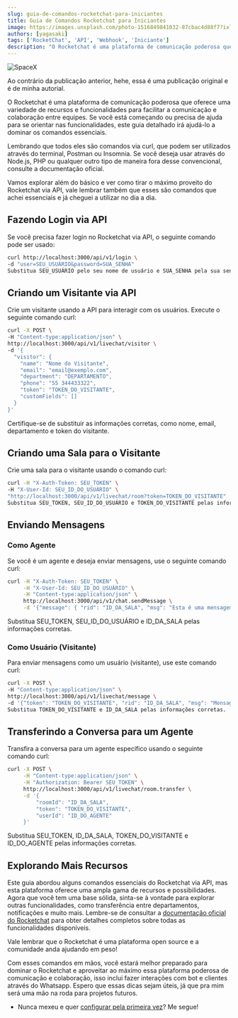 ```yaml
---
slug: guia-de-comandos-rocketchat-para-iniciantes
title: Guia de Comandos Rocketchat para Iniciantes
image: https://images.unsplash.com/photo-1516849841032-87cbac4d88f7?ixlib=rb-4.0.3&ixid=M3wxMjA3fDB8MHxwaG90by1wYWdlfHx8fGVufDB8fHx8fA%3D%3D&auto=format&fit=crop&w=2070&q=80
authors: [yagasaki]
tags: ['RocketChat', 'API', 'Webhook', 'Iniciante']
description: "O Rocketchat é uma plataforma de comunicação poderosa que oferece uma variedade de recursos e funcionalidades para facilitar a comunicação e colaboração entre equipes. Se você está começando ou precisa de ajuda para se orientar nas funcionalidades ..."
---
```


![](https://images.unsplash.com/photo-1516849841032-87cbac4d88f7?ixlib=rb-4.0.3&ixid=M3wxMjA3fDB8MHxwaG90by1wYWdlfHx8fGVufDB8fHx8fA%3D%3D&auto=format&fit=crop&w=2070&q=80 "SpaceX")

Ao contrário da publicação anterior, hehe, essa é uma publicação original e é de minha autorial.

O Rocketchat é uma plataforma de comunicação poderosa que oferece uma variedade de recursos e funcionalidades para facilitar a comunicação e colaboração entre equipes. Se você está começando ou precisa de ajuda para se orientar nas funcionalidades, este guia detalhado irá ajudá-lo a dominar os comandos essenciais. 

Lembrando que todos eles são comandos via curl, que podem ser utilizados através do terminal, Postman ou Insomnia. Se você deseja usar através do Node.js, PHP ou qualquer outro tipo de maneira fora desse convencional, consulte a documentação oficial.

Vamos explorar além do básico e ver como tirar o máximo proveito do Rocketchat via API, vale lembrar também que esses são comandos que achei essenciais e já cheguei a utilizar no dia a dia.

## Fazendo Login via API
Se você precisa fazer login no Rocketchat via API, o seguinte comando pode ser usado:

``` bash
curl http://localhost:3000/api/v1/login \
-d "user=SEU_USUÁRIO&password=SUA_SENHA"
Substitua SEU_USUÁRIO pelo seu nome de usuário e SUA_SENHA pela sua senha.
```

## Criando um Visitante via API
Crie um visitante usando a API para interagir com os usuários. Execute o seguinte comando curl:

``` bash
curl -X POST \
-H "Content-type:application/json" \
http://localhost:3000/api/v1/livechat/visitor \
-d '{
  "visitor": {
    "name": "Nome do Visitante",
    "email": "email@exemplo.com",
    "department": "DEPARTAMENTO",
    "phone": "55 344433322",
    "token": "TOKEN_DO_VISITANTE",
    "customFields": []
  }
}'
```

Certifique-se de substituir as informações corretas, como nome, email, departamento e token do visitante.

## Criando uma Sala para o Visitante

Crie uma sala para o visitante usando o comando curl:

``` bash
curl -H "X-Auth-Token: SEU_TOKEN" \
-H "X-User-Id: SEU_ID_DO_USUÁRIO" \
"http://localhost:3000/api/v1/livechat/room?token=TOKEN_DO_VISITANTE"
Substitua SEU_TOKEN, SEU_ID_DO_USUÁRIO e TOKEN_DO_VISITANTE pelas informações corretas.
```

## Enviando Mensagens
### Como Agente
Se você é um agente e deseja enviar mensagens, use o seguinte comando curl:

``` bash
curl -H "X-Auth-Token: SEU_TOKEN" \
     -H "X-User-Id: SEU_ID_DO_USUÁRIO" \
     -H "Content-type:application/json" \
     http://localhost:3000/api/v1/chat.sendMessage \
     -d '{"message": { "rid": "ID_DA_SALA", "msg": "Esta é uma mensagem de teste!" }}'
``` 

Substitua SEU_TOKEN, SEU_ID_DO_USUÁRIO e ID_DA_SALA pelas informações corretas.

### Como Usuário (Visitante)
Para enviar mensagens como um usuário (visitante), use este comando curl:

``` bash
curl -X POST \
-H "Content-type:application/json" \
http://localhost:3000/api/v1/livechat/message \
-d '{"token": "TOKEN_DO_VISITANTE", "rid": "ID_DA_SALA", "msg": "Mensagem do visitante via API"}'
Substitua TOKEN_DO_VISITANTE e ID_DA_SALA pelas informações corretas.
```

## Transferindo a Conversa para um Agente
Transfira a conversa para um agente específico usando o seguinte comando curl:

``` bash
curl -X POST \
     -H "Content-type:application/json" \
     -H "Authorization: Bearer SEU_TOKEN" \
     http://localhost:3000/api/v1/livechat/room.transfer \
     -d '{
         "roomId": "ID_DA_SALA",
         "token": "TOKEN_DO_VISITANTE",
         "userId": "ID_DO_AGENTE"
     }'
``` 

Substitua SEU_TOKEN, ID_DA_SALA, TOKEN_DO_VISITANTE e ID_DO_AGENTE pelas informações corretas.

## Explorando Mais Recursos

Este guia abordou alguns comandos essenciais do Rocketchat via API, mas esta plataforma oferece uma ampla gama de recursos e possibilidades. Agora que você tem uma base sólida, sinta-se à vontade para explorar outras funcionalidades, como transferência entre departamentos, notificações e muito mais. Lembre-se de consultar a [documentação oficial do Rocketchat](https://developer.rocket.chat?ref=yagasaki.dev/blog) para obter detalhes completos sobre todas as funcionalidades disponíveis. 

Vale lembrar que o Rocketchat é uma plataforma open source e a comunidade anda ajudando em peso!

Com esses comandos em mãos, você estará melhor preparado para dominar o Rocketchat e aproveitar ao máximo essa plataforma poderosa de comunicação e colaboração, isso inclui fazer interações com bot e clientes através do Whatsapp. Espero que essas dicas sejam úteis, já que pra mim será uma mão na roda para projetos futuros.

- Nunca mexeu e quer [configurar pela primeira vez](https://yagasaki.dev/blog/guia-de-comandos-rocketchat-para-iniciantes)? Me segue!
